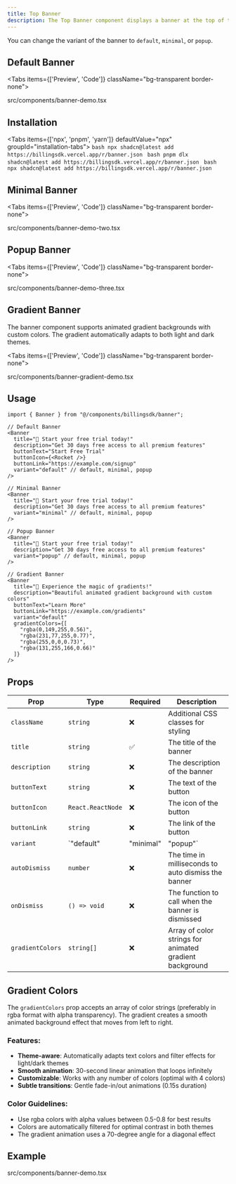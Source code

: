 ```yaml
---
title: Top Banner
description: The Top Banner component displays a banner at the top of the page.
---
```


You can change the variant of the banner to `default`, `minimal`, or `popup`.

## Default Banner

<Tabs items={['Preview', 'Code']} className="bg-transparent border-none">
  <Tab value="Preview" className="border-none bg-transparent p-0 mt-3">
    <PreviewComponents>
      <BannerDemo />
    </PreviewComponents>
  </Tab>

<Tab value="Code" className="mt-3">
  <include cwd lang="tsx" meta='title="src/components/banner-demo.tsx"'>src/components/banner-demo.tsx</include>
  </Tab>

</Tabs>

## Installation

<Tabs items={['npx', 'pnpm', 'yarn']} defaultValue="npx" groupId="installation-tabs">
  <Tab value="npx">
    ```bash
    npx shadcn@latest add https://billingsdk.vercel.app/r/banner.json
    ```
  </Tab>
  <Tab value="pnpm">
    ```bash
    pnpm dlx shadcn@latest add https://billingsdk.vercel.app/r/banner.json
    ```
  </Tab>
  <Tab value="yarn">
    ```bash
    npx shadcn@latest add https://billingsdk.vercel.app/r/banner.json
    ```
  </Tab>
</Tabs>

## Minimal Banner

<Tabs items={['Preview', 'Code']} className="bg-transparent border-none">
  <Tab value="Preview" className="border-none bg-transparent p-0 mt-3">
    <PreviewComponents>
      <BannerDemoTwo />
    </PreviewComponents>
  </Tab>

  <Tab value="Code" className="mt-3">
  <include cwd lang="tsx" meta='title="src/components/banner-demo-two.tsx"'>src/components/banner-demo-two.tsx</include>
  </Tab>

</Tabs>

## Popup Banner

<Tabs items={['Preview', 'Code']} className="bg-transparent border-none">
  <Tab value="Preview" className="border-none bg-transparent p-0 mt-3">
    <PreviewComponents>
      <BannerDemoThree />
    </PreviewComponents>
  </Tab>

  <Tab value="Code" className="mt-3">
  <include cwd lang="tsx" meta='title="src/components/banner-demo-three.tsx"'>src/components/banner-demo-three.tsx</include>
  </Tab>

</Tabs>

## Gradient Banner

The banner component supports animated gradient backgrounds with custom colors. The gradient automatically adapts to both light and dark themes.

<Tabs items={['Preview', 'Code']} className="bg-transparent border-none">
  <Tab value="Preview" className="border-none bg-transparent p-0 mt-3">
    <PreviewComponents>
      <BannerGradientDemo />
    </PreviewComponents>
  </Tab>

  <Tab value="Code" className="mt-3">
  <include cwd lang="tsx" meta='title="src/components/banner-gradient-demo.tsx"'>src/components/banner-gradient-demo.tsx</include>
  </Tab>

</Tabs>



## Usage

```tsx
import { Banner } from "@/components/billingsdk/banner";
```


```tsx
// Default Banner
<Banner
  title="🎉 Start your free trial today!"
  description="Get 30 days free access to all premium features"
  buttonText="Start Free Trial"
  buttonIcon={<Rocket />}
  buttonLink="https://example.com/signup"
  variant="default" // default, minimal, popup
/>
```

```tsx
// Minimal Banner
<Banner
  title="🎉 Start your free trial today!"
  description="Get 30 days free access to all premium features"
  variant="minimal" // default, minimal, popup
/>
```

```tsx
// Popup Banner
<Banner
  title="🎉 Start your free trial today!"
  description="Get 30 days free access to all premium features"
  variant="popup" // default, minimal, popup
/>
```

```tsx
// Gradient Banner
<Banner
  title="🌈 Experience the magic of gradients!"
  description="Beautiful animated gradient background with custom colors"
  buttonText="Learn More"
  buttonLink="https://example.com/gradients"
  variant="default"
  gradientColors={[
    "rgba(0,149,255,0.56)",
    "rgba(231,77,255,0.77)",
    "rgba(255,0,0,0.73)",
    "rgba(131,255,166,0.66)"
  ]}
/>
```

## Props

| Prop | Type | Required | Description |
|------|------|----------|-------------|
| `className` | `string` | ❌ | Additional CSS classes for styling |
| `title` | `string` | ✅ | The title of the banner |
| `description` | `string` | ❌ | The description of the banner |
| `buttonText` | `string` | ❌ | The text of the button |
| `buttonIcon` | `React.ReactNode` | ❌ | The icon of the button |
| `buttonLink` | `string` | ❌ | The link of the button |
| `variant` | `"default" | "minimal" | "popup"` | ✅ | The variant of the banner |
| `autoDismiss` | `number` | ❌ | The time in milliseconds to auto dismiss the banner |
| `onDismiss` | `() => void` | ❌ | The function to call when the banner is dismissed |
| `gradientColors` | `string[]` | ❌ | Array of color strings for animated gradient background |

## Gradient Colors

The `gradientColors` prop accepts an array of color strings (preferably in rgba format with alpha transparency). The gradient creates a smooth animated background effect that moves from left to right.

### Features:
- **Theme-aware**: Automatically adapts text colors and filter effects for light/dark themes
- **Smooth animation**: 30-second linear animation that loops infinitely
- **Customizable**: Works with any number of colors (optimal with 4 colors)
- **Subtle transitions**: Gentle fade-in/out animations (0.15s duration)

### Color Guidelines:
- Use rgba colors with alpha values between 0.5-0.8 for best results
- Colors are automatically filtered for optimal contrast in both themes
- The gradient animation uses a 70-degree angle for a diagonal effect

## Example
<include cwd lang="tsx" meta='title="src/components/banner-demo.tsx"'>src/components/banner-demo.tsx</include>

